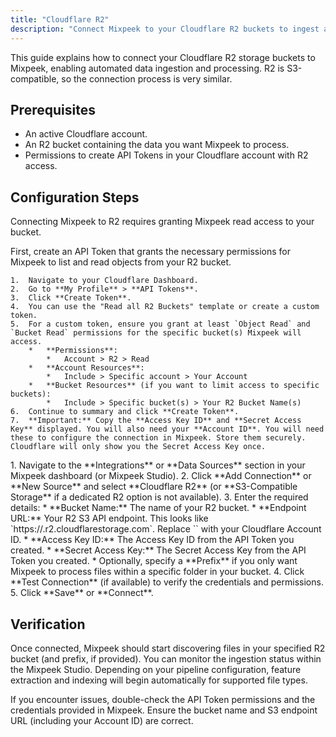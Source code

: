 ```yaml
---
title: "Cloudflare R2"
description: "Connect Mixpeek to your Cloudflare R2 buckets to ingest and process your data."
---
```


<Note>
  This guide explains how to connect your Cloudflare R2 storage buckets to Mixpeek, enabling automated data ingestion and processing. R2 is S3-compatible, so the connection process is very similar.
</Note>

## Prerequisites

*   An active Cloudflare account.
*   An R2 bucket containing the data you want Mixpeek to process.
*   Permissions to create API Tokens in your Cloudflare account with R2 access.

## Configuration Steps

Connecting Mixpeek to R2 requires granting Mixpeek read access to your bucket.

<Steps>
  <Step title="Create R2 API Token">
    First, create an API Token that grants the necessary permissions for Mixpeek to list and read objects from your R2 bucket.

    1.  Navigate to your Cloudflare Dashboard.
    2.  Go to **My Profile** > **API Tokens**.
    3.  Click **Create Token**.
    4.  You can use the "Read all R2 Buckets" template or create a custom token.
    5.  For a custom token, ensure you grant at least `Object Read` and `Bucket Read` permissions for the specific bucket(s) Mixpeek will access.
        *   **Permissions**:
            *   Account > R2 > Read
        *   **Account Resources**:
            *   Include > Specific account > Your Account
        *   **Bucket Resources** (if you want to limit access to specific buckets):
            *   Include > Specific bucket(s) > Your R2 Bucket Name(s)
    6.  Continue to summary and click **Create Token**.
    7.  **Important:** Copy the **Access Key ID** and **Secret Access Key** displayed. You will also need your **Account ID**. You will need these to configure the connection in Mixpeek. Store them securely. Cloudflare will only show you the Secret Access Key once.

  </Step>

  <Step title="Add R2 Connection in Mixpeek">
    1.  Navigate to the **Integrations** or **Data Sources** section in your Mixpeek dashboard (or Mixpeek Studio).
    2.  Click **Add Connection** or **New Source** and select **Cloudflare R2** (or **S3-Compatible Storage** if a dedicated R2 option is not available).
    3.  Enter the required details:
        *   **Bucket Name:** The name of your R2 bucket.
        *   **Endpoint URL:** Your R2 S3 API endpoint. This looks like `https://<ACCOUNT_ID>.r2.cloudflarestorage.com`. Replace `<ACCOUNT_ID>` with your Cloudflare Account ID.
        *   **Access Key ID:** The Access Key ID from the API Token you created.
        *   **Secret Access Key:** The Secret Access Key from the API Token you created.
        *   Optionally, specify a **Prefix** if you only want Mixpeek to process files within a specific folder in your bucket.
    4.  Click **Test Connection** (if available) to verify the credentials and permissions.
    5.  Click **Save** or **Connect**.
  </Step>
</Steps>

## Verification

Once connected, Mixpeek should start discovering files in your specified R2 bucket (and prefix, if provided). You can monitor the ingestion status within the Mixpeek Studio. Depending on your pipeline configuration, feature extraction and indexing will begin automatically for supported file types.

If you encounter issues, double-check the API Token permissions and the credentials provided in Mixpeek. Ensure the bucket name and S3 endpoint URL (including your Account ID) are correct. 